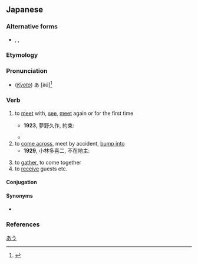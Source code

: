 ==Japanese==

===Alternative forms===
* {{ja-l|逢う}}, {{ja-l|遭う}}, {{ja-l|遇う}}

===Etymology===
{{ja-kanjitab|あ|sort=あう|yomi=kun|alt=逢う, 遭う, 遇う}}
{{rfe|ja}}

===Pronunciation===
{{ja-pron|あう|yomi=k|acc=1|a=Ja-au-meet(see) or fit.ogg}}
{{ja-ojad}}
* (''[[w:Kansai dialect|Kyoto]]'') あ{{overline|う}} [àú]<ref>{{R:Keihankei}}</ref>

===Verb===
{{ja-verb|あう|hhira=あふ|type=1|tr=intrans}}

# to [[meet]] with, [[see]], [[meet]] again or for the first time
#: {{ja-usex-inline|'''会いたい'''|'''あいたい'''|I miss you|lit=I want to '''meet up''' [with you again]}}
#: {{ja-usex-inline|'''会いたかった'''[[ん#Etymology_4|ん]][[だ#Etymology_2|だ]]|'''あいたかった''' ん だ|I wanted to '''see''' [you again]; I'd missed you}}
#: {{ja-usex|[[友%達]][[に#Etymology_2|に]]'''会えなくなる'''|とも%だち に '''あえなくなる'''|to '''become unable to see''' one's friends}}
#* '''1923''', 夢野久作, 約束:
#*: {{ja-usex|「[[ある]][[人]][[が#Etymology_2|が]][[橋]][[の#Etymology_2|の]][[下]][[で#Etymology_2|で]][[友%達]][[に#Etymology_2|に]]'''会う'''[[約%束]][[を#Etymology_2|を]][[する|して]][[待つ|待って]][[いる|いた]][[。]]|「ある ひと が はし の した で とも%だち に '''あう''' やく%そく を して まって いた。|This person had arranged to '''meet''' their friend under a bridge and was waiting for them there.}}
#*{{quote-av|ja|year=2016|actor={{w|Mone Kamishiraishi}}|role=Taki Tachibana|title={{w|君の名は。|lang=ja}}|text=三年前…お前はあの時　俺に…'''会いに来たんだ'''！|translation=Three years ago… I remember now… you came to see me!|director={{w|Makoto Shinkai}}|trans-title={{w|your name.}}|publisher={{w|Toho}}|tr=Sannen mae… o-mae wa ano toki ore ni… '''ai ni kita n da'''!}}
# to [[come across]], meet by accident, [[bump into]]
#* '''1929''', 小林多喜二, 不在地主:
#*: {{ja-usex|「[[誰]][[と#Etymology_2|と]][[も#Etymology_2|も]][[道]][[で#Etymology_2|で]]'''会わねば'''[[ええ#Etymology_2|ええ]][[な#Etymology_4|な]][[。]]|「だれ と も みち で '''あわねば''' ええ な。|Let's hope you don't '''bump into''' anyone on the road.}}
# to [[gather]], to come together
# to [[receive]] guests etc.

====Conjugation====
{{ja-go-u|あ}}
{{ja-conj-bungo|あ|4-p}}

====Synonyms====
* {{sense|come across}} {{ja-r|出会う|であう}}

{{attention|ja|is there a difference between と会う and に会う? could make a usage note [02:49, 30 July 2018 (UTC)]}}

===References===
<references />

[[Category:ja:JLPT-5|あう]]